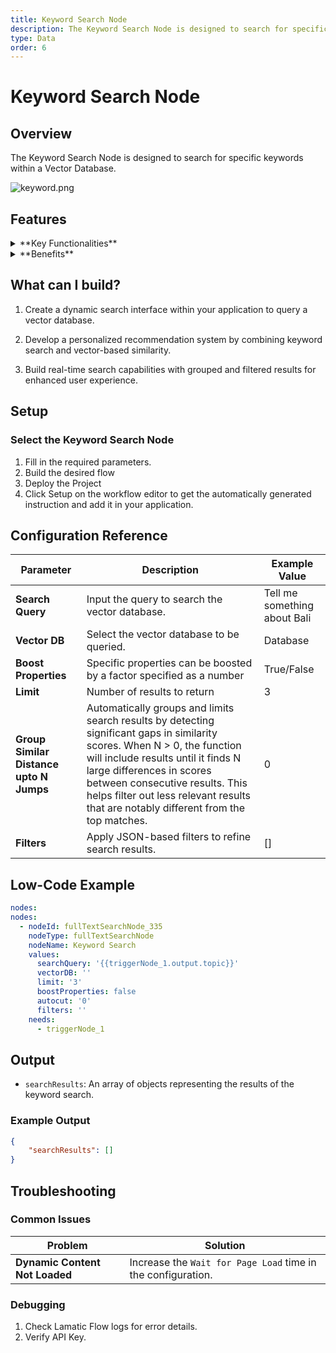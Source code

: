 ```yaml
---
title: Keyword Search Node
description: The Keyword Search Node is designed to search for specific keywords within a Vector Database.
type: Data
order: 6
---
```



# Keyword Search Node

<NodeOverview slug="keyword-search-node"/>

## Overview

The Keyword Search Node is designed to search for specific keywords within a Vector Database.

![keyword.png](./img/keyword/keyword.webp)

## Features

<details>

<summary>**Key Functionalities**</summary>

1. **Dynamic Search Query Input**: Allows for customizable search queries using dynamic placeholders like `{{triggerNode_1.output.topic}}`.

2. **Vector Database Selection**: Provides an option to select a specific vector database for efficient retrieval of information.

3. **Boost Properties**: Enables users to prioritize specific attributes for search results by activating the boost properties option.

4. **Result Limitation**: Allows limiting the number of search results returned with a configurable limit.

5. **Grouping of Similar Results**: Supports grouping similar search results based on configurable distance thresholds.

6. **Filters Integration**: Lets users apply filters for more refined search results.

</details>

<details>

<summary>**Benefits**</summary>

1. **Customizability**: Dynamic query capabilities ensure search inputs can adapt to varying flow and datasets.

2. **Relevance**: Boost properties and grouping enhance the quality of search results, ensuring higher relevance.

3. **Scalability**: Seamless integration with vector databases supports large-scale and complex applications.

4. **Efficiency**: Configurable limits and filters save resources by optimizing the retrieval process.

</details>

## What can I build?

1. Create a dynamic search interface within your application to query a vector database.

2. Develop a personalized recommendation system by combining keyword search and vector-based similarity.

3. Build real-time search capabilities with grouped and filtered results for enhanced user experience.

## Setup

### Select the Keyword Search Node

1. Fill in the required parameters.
1. Build the desired flow
1. Deploy the Project
1. Click Setup on the workflow editor to get the automatically generated instruction and add it in your application.

## Configuration Reference

| **Parameter**                           | **Description**                                                                                                                                                                                                                                                                                                         | **Example Value**            |
| --------------------------------------- | ----------------------------------------------------------------------------------------------------------------------------------------------------------------------------------------------------------------------------------------------------------------------------------------------------------------------- | ---------------------------- |
| **Search Query**                        | Input the query to search the vector database.                                                                                                                                                                                                                                                                          | Tell me something about Bali |
| **Vector DB**                           | Select the vector database to be queried.                                                                                                                                                                                                                                                                               | Database                     |
| **Boost Properties**                    | Specific properties can be boosted by a factor specified as a number                                                                                                                                                                                                                                                    | True/False                   |
| **Limit**                               | Number of results to return                                                                                                                                                                                                                                                                                             | 3                            |
| **Group Similar Distance upto N Jumps** | Automatically groups and limits search results by detecting significant gaps in similarity scores. When N > 0, the function will include results until it finds N large differences in scores between consecutive results. This helps filter out less relevant results that are notably different from the top matches. | 0                            |
| **Filters**                             | Apply JSON-based filters to refine search results.                                                                                                                                                                                                                                                                      | []                           |

## Low-Code Example

```yaml
nodes:
nodes:
  - nodeId: fullTextSearchNode_335
    nodeType: fullTextSearchNode
    nodeName: Keyword Search
    values:
      searchQuery: '{{triggerNode_1.output.topic}}'
      vectorDB: ''
      limit: '3'
      boostProperties: false
      autocut: '0'
      filters: ''
    needs:
      - triggerNode_1
```

## Output
- `searchResults`: An array of objects representing the results of the keyword search.

### Example Output

```json
{
    "searchResults": []
}
```

## Troubleshooting

### Common Issues

| **Problem**                    | **Solution**                                                 |
| ------------------------------ | ------------------------------------------------------------ |
| **Dynamic Content Not Loaded** | Increase the `Wait for Page Load` time in the configuration. |

### Debugging

1. Check Lamatic Flow logs for error details.
1. Verify API Key.
